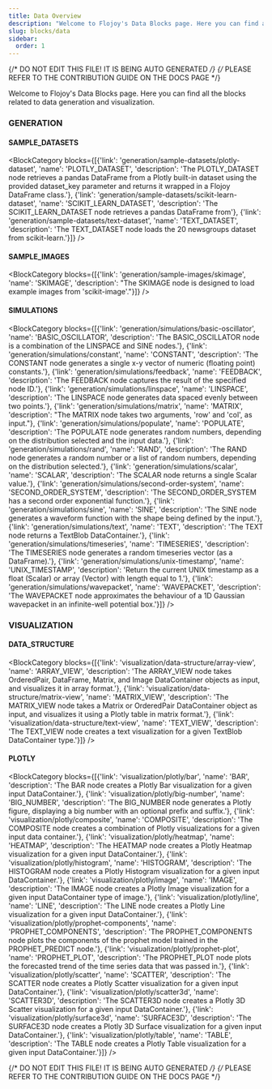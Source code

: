 ```yaml
---
title: Data Overview
description: "Welcome to Flojoy's Data Blocks page. Here you can find all the blocks related to data generation and visualization."
slug: blocks/data
sidebar:
  order: 1
---
```


{/* DO NOT EDIT THIS FILE! IT IS BEING AUTO GENERATED */}
{/* PLEASE REFER TO THE CONTRIBUTION GUIDE ON THE DOCS PAGE */}


Welcome to Flojoy's Data Blocks page. Here you can find all the blocks related to data generation and visualization.

 ### GENERATION
 #### SAMPLE_DATASETS
<BlockCategory blocks={[{'link': 'generation/sample-datasets/plotly-dataset', 'name': 'PLOTLY_DATASET', 'description': 'The PLOTLY_DATASET node retrieves a pandas DataFrame from a Plotly built-in dataset using the provided dataset_key parameter and returns it wrapped in a Flojoy DataFrame class.'}, {'link': 'generation/sample-datasets/scikit-learn-dataset', 'name': 'SCIKIT_LEARN_DATASET', 'description': 'The SCIKIT_LEARN_DATASET node retrieves a pandas DataFrame from'}, {'link': 'generation/sample-datasets/text-dataset', 'name': 'TEXT_DATASET', 'description': 'The TEXT_DATASET node loads the 20 newsgroups dataset from scikit-learn.'}]} />

 #### SAMPLE_IMAGES
<BlockCategory blocks={[{'link': 'generation/sample-images/skimage', 'name': 'SKIMAGE', 'description': "The SKIMAGE node is designed to load example images from 'scikit-image'."}]} />

 #### SIMULATIONS
<BlockCategory blocks={[{'link': 'generation/simulations/basic-oscillator', 'name': 'BASIC_OSCILLATOR', 'description': 'The BASIC_OSCILLATOR node is a combination of the LINSPACE and SINE nodes.'}, {'link': 'generation/simulations/constant', 'name': 'CONSTANT', 'description': 'The CONSTANT node generates a single x-y vector of numeric (floating point) constants.'}, {'link': 'generation/simulations/feedback', 'name': 'FEEDBACK', 'description': 'The FEEDBACK node captures the result of the specified node ID.'}, {'link': 'generation/simulations/linspace', 'name': 'LINSPACE', 'description': 'The LINSPACE node generates data spaced evenly between two points.'}, {'link': 'generation/simulations/matrix', 'name': 'MATRIX', 'description': "The MATRIX node takes two arguments, 'row' and 'col', as input."}, {'link': 'generation/simulations/populate', 'name': 'POPULATE', 'description': 'The POPULATE node generates random numbers, depending on the distribution selected and the input data.'}, {'link': 'generation/simulations/rand', 'name': 'RAND', 'description': 'The RAND node generates a random number or a list of random numbers, depending on the distribution selected.'}, {'link': 'generation/simulations/scalar', 'name': 'SCALAR', 'description': 'The SCALAR node returns a single Scalar value.'}, {'link': 'generation/simulations/second-order-system', 'name': 'SECOND_ORDER_SYSTEM', 'description': 'The SECOND_ORDER_SYSTEM has a second order exponential function.'}, {'link': 'generation/simulations/sine', 'name': 'SINE', 'description': 'The SINE node generates a waveform function with the shape being defined by the input.'}, {'link': 'generation/simulations/text', 'name': 'TEXT', 'description': 'The TEXT node returns a TextBlob DataContainer.'}, {'link': 'generation/simulations/timeseries', 'name': 'TIMESERIES', 'description': 'The TIMESERIES node generates a random timeseries vector (as a DataFrame).'}, {'link': 'generation/simulations/unix-timestamp', 'name': 'UNIX_TIMESTAMP', 'description': 'Return the current UNIX timestamp as a float (Scalar) or array (Vector) with length equal to 1.'}, {'link': 'generation/simulations/wavepacket', 'name': 'WAVEPACKET', 'description': 'The WAVEPACKET node approximates the behaviour of a 1D Gaussian wavepacket in an infinite-well potential box.'}]} />


 ### VISUALIZATION
 #### DATA_STRUCTURE
<BlockCategory blocks={[{'link': 'visualization/data-structure/array-view', 'name': 'ARRAY_VIEW', 'description': 'The ARRAY_VIEW node takes OrderedPair, DataFrame, Matrix, and Image DataContainer objects as input, and visualizes it in array format.'}, {'link': 'visualization/data-structure/matrix-view', 'name': 'MATRIX_VIEW', 'description': 'The MATRIX_VIEW node takes a Matrix or OrderedPair DataContainer object as input, and visualizes it using a Plotly table in matrix format.'}, {'link': 'visualization/data-structure/text-view', 'name': 'TEXT_VIEW', 'description': 'The TEXT_VIEW node creates a text visualization for a given TextBlob DataContainer type.'}]} />

 #### PLOTLY
<BlockCategory blocks={[{'link': 'visualization/plotly/bar', 'name': 'BAR', 'description': 'The BAR node creates a Plotly Bar visualization for a given input DataContainer.'}, {'link': 'visualization/plotly/big-number', 'name': 'BIG_NUMBER', 'description': 'The BIG_NUMBER node generates a Plotly figure, displaying a big number with an optional prefix and suffix.'}, {'link': 'visualization/plotly/composite', 'name': 'COMPOSITE', 'description': 'The COMPOSITE node creates a combination of Plotly visualizations for a given input data container.'}, {'link': 'visualization/plotly/heatmap', 'name': 'HEATMAP', 'description': 'The HEATMAP node creates a Plotly Heatmap visualization for a given input DataContainer.'}, {'link': 'visualization/plotly/histogram', 'name': 'HISTOGRAM', 'description': 'The HISTOGRAM node creates a Plotly Histogram visualization for a given input DataContainer.'}, {'link': 'visualization/plotly/image', 'name': 'IMAGE', 'description': 'The IMAGE node creates a Plotly Image visualization for a given input DataContainer type of image.'}, {'link': 'visualization/plotly/line', 'name': 'LINE', 'description': 'The LINE node creates a Plotly Line visualization for a given input DataContainer.'}, {'link': 'visualization/plotly/prophet-components', 'name': 'PROPHET_COMPONENTS', 'description': 'The PROPHET_COMPONENTS node plots the components of the prophet model trained in the PROPHET_PREDICT node.'}, {'link': 'visualization/plotly/prophet-plot', 'name': 'PROPHET_PLOT', 'description': 'The PROPHET_PLOT node plots the forecasted trend of the time series data that was passed in.'}, {'link': 'visualization/plotly/scatter', 'name': 'SCATTER', 'description': 'The SCATTER node creates a Plotly Scatter visualization for a given input DataContainer.'}, {'link': 'visualization/plotly/scatter3d', 'name': 'SCATTER3D', 'description': 'The SCATTER3D node creates a Plotly 3D Scatter visualization for a given input DataContainer.'}, {'link': 'visualization/plotly/surface3d', 'name': 'SURFACE3D', 'description': 'The SURFACE3D node creates a Plotly 3D Surface visualization for a given input DataContainer.'}, {'link': 'visualization/plotly/table', 'name': 'TABLE', 'description': 'The TABLE node creates a Plotly Table visualization for a given input DataContainer.'}]} />


{/* DO NOT EDIT THIS FILE! IT IS BEING AUTO GENERATED */}
{/* PLEASE REFER TO THE CONTRIBUTION GUIDE ON THE DOCS PAGE */}
